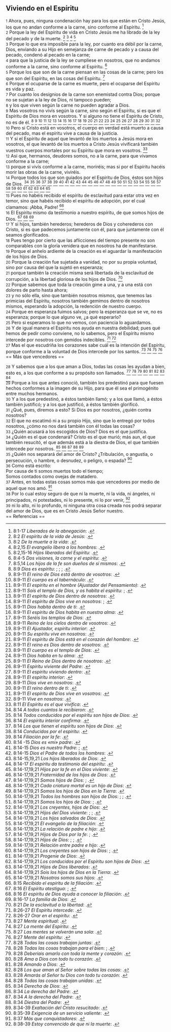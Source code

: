 == Viviendo en el Espíritu ==

{{anchor|1}} <small>1</small> Ahora, pues, ninguna condenación hay para los que están en Cristo Jesús, los que no andan conforme a la carne, sino conforme al Espíritu. <ref>8:1-17 ''Liberados de la abnegación'': {{lib|LU|143|2|8}}.</ref><br>
{{anchor|2}} <small>2</small> Porque la ley del Espíritu de vida en Cristo Jesús me ha librado de la ley del pecado y de la muerte. <ref>8:2 ''El espíritu de la vida de Jesús'': {{lib|LU|34|7|6}}.</ref> <ref>8:2 ''De la muerte a la vida'': {{lib|LU|155|6|3}}.</ref> <ref>8:2,15 ''El evangelio libera a los hombres'': {{lib|LU|170|2|2}}.</ref> <ref>8:2,15-16 ''Hijos liberados del Espíritu'': {{lib|LU|143|2|4}}.</ref><br>
{{anchor|3}} <small>3</small> Porque lo que era imposible para la ley, por cuanto era débil por la carne, Dios, enviando a su Hijo en semejanza de carne de pecado y a causa del pecado, condenó al pecado en la carne;<br>
{{anchor|4}} <small>4</small> para que la justicia de la ley se cumpliese en nosotros, que no andamos conforme a la carne, sino conforme al Espíritu. <ref>8:4-5 ''Dos visiones, la carne y el espíritu'': {{lib|LU|140|6|7}}.</ref><br>
{{anchor|5}} <small>5</small> Porque los que son de la carne piensan en las cosas de la carne; pero los que son del Espíritu, en las cosas del Espíritu. <ref>8:5,14 ''Los hijos de la fe son dueños de sí mismos'': {{lib|LU|143|2|6}}.</ref><br>
{{anchor|6}} <small>6</small> Porque el ocuparse de la carne es muerte, pero el ocuparse del Espíritu es vida y paz.<br>
{{anchor|7}} <small>7</small> Por cuanto los designios de la carne son enemistad contra Dios; porque no se sujetan a la ley de Dios, ni tampoco pueden;<br>
{{anchor|8}} <small>8</small> y los que viven según la carne no pueden agradar a Dios.<br>
{{anchor|9}} <small>9</small> Mas vosotros no vivís según la carne, sino según el Espíritu, si es que el Espíritu de Dios mora en vosotros. Y si alguno no tiene el Espíritu de Cristo, no es de él. <ref>8:9 ''Dios es espíritu'': {{lib|LU|160|5|11}}; {{lib|LU|169|4|13}}; {{lib|LU|169|4|2}}; {{lib|LU|169|4|6}}.</ref> <ref>8:9-11 ''El reino de Dios está dentro de vosotros'': {{lib|LU|195|10|4}}.</ref> <ref>8:9-11 ''El cuerpo es el tabernáculo'': {{lib|LU|110|1|5}}.</ref> <ref>8:9-11 ''El espíritu en el hombre (Ajustador del Pensamiento)'': {{lib|LU|103|1|6}}.</ref> <ref>8:9-11 ''Sois el templo de Dios, y os habita el espíritu'': {{lib|LU|34|6|7}}; {{lib|LU|34|6|7}}.</ref> <ref>8:9-11 ''El espíritu de Dios dentro de nosotros'': {{lib|LU|141|2|1}}.</ref> <ref>8:9-11 ''El espíritu de Dios vive en nosotros'': {{lib|LU|133|4|5}}; {{lib|LU|16|9|4}}.</ref> <ref>8:9-11 ''Dios habita dentro de ti'': {{lib|LU|148|6|10}}.</ref> <ref>8:9-11 ''El espíritu de Dios habita en nuestra alma'': {{lib|LU|131|10|2}}.</ref> <ref>8:9-11 ''Seréis los templos de Dios'': {{lib|LU|143|2|4}}.</ref> <ref>8:9-11 ''Reino de los cielos dentro de vosotros'': {{lib|LU|108|6|2}}.</ref> <ref>8:9-11 ''El Ajustador, espíritu interior'': {{lib|LU|107|4|7}}.</ref> <ref>8:9-11 ''Su espíritu vive en nosotros'': {{lib|LU|2|5|6}}.</ref> <ref>8:9-11 ''El espíritu de Dios está en el corazón del hombre'': {{lib|LU|131|10|4}}.</ref> <ref>8:9-11 ''El reino es Dios dentro de vosotros'': {{lib|LU|140|1|5}}.</ref> <ref>8:9-11 ''El cuerpo es el templo de Dios'': {{lib|LU|1|4|2}}.</ref> <ref>8:9-11 ''Dios habita en tu alma'': {{lib|LU|133|4|4}}.</ref> <ref>8:9-11 ''El Reino de Dios dentro de nosotros'': {{lib|LU|170|2|20}}.</ref> <ref>8:9-11 ''Espíritu viviente del Padre'': {{lib|LU|146|3|5}}.</ref> <ref>8:9-11 ''El espíritu viviendo dentro'': {{lib|LU|5|2|3}}.</ref> <ref>8:9-11 ''El espíritu interior'': {{lib|LU|134|4|7}}.</ref> <ref>8:9-11 ''Dios vive en nosotros'': {{lib|LU|12|7|12}}.</ref> <ref>8:9-11 ''El reino dentro de ti'': {{lib|LU|170|1|8}}.</ref> <ref>8:9-11 ''El espíritu de Dios vive en vosotros'': {{lib|LU|167|7|4}}.</ref> <ref>8:9-11 ''Vive en nosotros'': {{lib|LU|3|1|4}}.</ref><br>
{{anchor|10}} <small>10</small> Pero si Cristo está en vosotros, el cuerpo en verdad está muerto a causa del pecado, mas el espíritu vive a causa de la justicia.<br>
{{anchor|11}} <small>11</small> Y si el Espíritu de aquel que levantó de los muertos a Jesús mora en vosotros, el que levantó de los muertos a Cristo Jesús vivificará también vuestros cuerpos mortales por su Espíritu que mora en vosotros. <ref>8:11 ''El Espíritu es el que vivifica'': {{lib|LU|34|6|5}}.</ref><br>
{{anchor|12}} <small>12</small> Así que, hermanos, deudores somos, no a la carne, para que vivamos conforme a la carne;<br>
{{anchor|13}} <small>13</small> porque si vivís conforme a la carne, moriréis; mas si por el Espíritu hacéis morir las obras de la carne, viviréis.<br>
{{anchor|14}} <small>14</small> Porque todos los que son guiados por el Espíritu de Dios, éstos son hijos de Dios. <ref>8:14 ''A todos cuantos le recibieron'': {{lib|LU|181|1|4}}.</ref> <ref>8:14 ''Todos conducidos por el espíritu son hijos de Dios'': {{lib|LU|34|6|10}}.</ref> <ref>8:14 ''El espíritu interior confirma'': {{lib|LU|146|3|6}}.</ref> <ref>8:14 ''Los que tienen el espíritu son hijos de Dios'': {{lib|LU|148|4|10}}.</ref> <ref>8:14 ''Conducidos por el espíritu'': {{lib|LU|156|5|2}}.</ref> <ref>8:14 ''Filiación por la fe'': {{lib|LU|143|2|7}}.</ref> <ref>8:14 -15 ''Dios es «mi» padre'': {{lib|LU|131|10|5}}.</ref> <ref>8:14-15 ''Dios es nuestro Padre'': {{lib|LU|141|4|2}}; {{lib|LU|149|6|8}}.</ref> <ref>8:14-15 ''Dios el Padre de todos los hombres'': {{lib|LU|194|4|6}}.</ref> <ref>8:14-15,19,21 ''Los hijos liberados de Dios'': {{lib|LU|143|2|7}}.</ref> <ref>8:14-17 ''El espíritu da testimonio del espíritu'': {{lib|LU|142|5|3}}.</ref> <ref>8:14-17,19,21 ''Hijos por la fe en el Dios viviente'': {{lib|LU|142|1|1}}.</ref> <ref>8:14-17,19,21 ''Fraternidad de los hijos de Dios'': {{lib|LU|153|2|4}}.</ref> <ref>8:14-17,19,21 ''Somos hijos de Dios'': {{lib|LU|2|5|4}}; {{lib|LU|5|4|8}}.</ref> <ref>8:14-17,19,21 ''Cada criatura mortal es un hijo de Dios'': {{lib|LU|196|0|2}}.</ref> <ref>8:14-17,19,21 ''Somos los hijos de Dios en la Tierra'': {{lib|LU|193|0|5}}.</ref> <ref>8:14-17,19,21 ''Todos los hombres son hijos de Dios'': {{lib|LU|190|5|4}}; {{lib|LU|193|1|2}}; {{lib|LU|99|5|5}}.</ref> <ref>8:14-17,19,21 ''Somos los hijos de Dios'': {{lib|LU|131|10|2}}; {{lib|LU|141|4|2}}.</ref> <ref>8:14-17,19,21 ''Los creyentes, hijos de Dios'': {{lib|LU|181|2|12}}.</ref> <ref>8:14-17,19,21 ''Hijos del Dios viviente'': {{lib|LU|140|1|6}}; {{lib|LU|140|3|16}}; {{lib|LU|149|2|10}}.</ref> <ref>8:14-17,19,21 ''Los hijos salvados de Dios'': {{lib|LU|170|2|8}}.</ref> <ref>8:14-17,19,21 ''El evangelio de la filiación'': {{lib|LU|190|3|1}}.</ref> <ref>8:14-17,19,21 ''La relación de padre e hijo'': {{lib|LU|131|10|8}}.</ref> <ref>8:14-17,19,21 ''Hijos de Dios por la fe'': {{lib|LU|141|2|2}}; {{lib|LU|40|6|1}}.</ref> <ref>8:14-17,19,21 ''Hijos de Dios'': {{lib|LU|142|5|2}}; {{lib|LU|170|2|20}}; {{lib|LU|34|6|10}}.</ref> <ref>8:14-17,19,21 ''Relación entre padre e hijo'': {{lib|LU|131|10|6}}.</ref> <ref>8:14-17,19,21 ''Los creyentes son hijos de Dios'': {{lib|LU|180|1|6}}; {{lib|LU|181|2|14}}.</ref> <ref>8:14-17,19,21 ''Progenie de Dios'': {{lib|LU|1|3|1}}.</ref> <ref>8:14-17,19,21 ''Los conducidos por el Espíritu son hijos de Dios'': {{lib|LU|8|6|4}}.</ref> <ref>8:14-17,19,21 ''Hijos de Dios liberados'': {{lib|LU|170|2|20}}.</ref> <ref>8:14-17,19,21 ''Sois los hijos de Dios en la Tierra'': {{lib|LU|193|0|3}}.</ref> <ref>8:14-17,19,21 ''Nosotros somos sus hijos'': {{lib|LU|149|6|8}}.</ref><br>
{{anchor|15}} <small>15</small> Pues no habéis recibido el espíritu de esclavitud para estar otra vez en temor, sino que habéis recibido el espíritu de adopción, por el cual clamamos: ¡Abba, Padre! <ref>8:15 ''Recibido el espíritu de la filiación'': {{lib|LU|40|6|2}}.</ref><br>
{{anchor|16}} <small>16</small> El Espíritu mismo da testimonio a nuestro espíritu, de que somos hijos de Dios. <ref>8:16 ''El Espíritu atestigua'': {{lib|LU|101|2|11}}; {{lib|LU|34|6|12}}.</ref> <ref>8:16 ''El espíritu de Dios ayuda a conocer la filiación'': {{lib|LU|146|3|6}}.</ref> <ref>8:16-17 ''La familia de Dios'': {{lib|LU|3|2|9}}.</ref><br>
{{anchor|17}} <small>17</small> Y si hijos, también herederos; herederos de Dios y coherederos con Cristo, si es que padecemos juntamente con él, para que juntamente con él seamos glorificados.<br>
{{anchor|18}} <small>18</small> Pues tengo por cierto que las aflicciones del tiempo presente no son comparables con la gloria venidera que en nosotros ha de manifestarse.<br>
{{anchor|19}} <small>19</small> Porque el anhelo ardiente de la creación es el aguardar la manifestación de los hijos de Dios.<br>
{{anchor|20}} <small>20</small> Porque la creación fue sujetada a vanidad, no por su propia voluntad, sino por causa del que la sujetó en esperanza;<br>
{{anchor|21}} <small>21</small> porque también la creación misma será libertada de la esclavitud de corrupción, a la libertad gloriosa de los hijos de Dios. <ref>8:21 ''De la esclavitud a la libertad'': {{lib|LU|143|2|3}}.</ref><br>
{{anchor|22}} <small>22</small> Porque sabemos que toda la creación gime a una, y a una está con dolores de parto hasta ahora;<br>
{{anchor|23}} <small>23</small> y no sólo ella, sino que también nosotros mismos, que tenemos las primicias del Espíritu, nosotros también gemimos dentro de nosotros mismos, esperando la adopción, la redención de nuestro cuerpo.<br>
{{anchor|24}} <small>24</small> Porque en esperanza fuimos salvos; pero la esperanza que se ve, no es esperanza; porque lo que alguno ve, ¿a qué esperarlo?<br>
{{anchor|25}} <small>25</small> Pero si esperamos lo que no vemos, con paciencia lo aguardamos.<br>
{{anchor|26}} <small>26</small> Y de igual manera el Espíritu nos ayuda en nuestra debilidad; pues qué hemos de pedir como conviene, no lo sabemos, pero el Espíritu mismo intercede por nosotros con gemidos indecibles. <ref>8:26-27 ''El Espíritu intercede'': {{lib|LU|8|6|4}}.</ref> <ref>8:26-27 ''Orar en el espíritu'': {{lib|LU|168|4|9}}.</ref><br>
{{anchor|27}} <small>27</small> Mas el que escudriña los corazones sabe cuál es la intención del Espíritu, porque conforme a la voluntad de Dios intercede por los santos. <ref>8:27 ''Mente espiritual'': {{lib|LU|107|5|3}}.</ref> <ref>8:27 ''La mente del Espíritu'': {{lib|LU|9|5|4}}.</ref> <ref>8:27 ''Las mentes se volverán una sola'': {{lib|LU|110|2|5}}.</ref> <ref>8:27 ''Mente del espíritu'': {{lib|LU|6|6|4}}.</ref><br>
== Más que vencedores ==

{{anchor|28}} <small>28</small> Y sabemos que a los que aman a Dios, todas las cosas les ayudan a bien, esto es, a los que conforme a su propósito son llamados. <ref>8:28 ''Todas las cosas trabajan juntas'': {{lib|LU|48|4|7}}.</ref> <ref>8:28 ''Todas las cosas trabajan para el bien'': {{lib|LU|118|10|18}}; {{lib|LU|54|4|7}}.</ref> <ref>8:28 ''Deberíais amarlo con toda la mente y corazón'': {{lib|LU|131|10|2}}.</ref> <ref>8:28 ''Ama a Dios con todo tu corazón'': {{lib|LU|163|4|8}}.</ref> <ref>8:28 ''Amando a Dios'': {{lib|LU|110|3|8}}.</ref> <ref>8:28 ''Los que aman al Señor sobre todas las cosas'': {{lib|LU|131|2|13}}.</ref> <ref>8:28 ''Amarás al Señor tu Dios con todo tu corazón'': {{lib|LU|131|2|2}}.</ref> <ref>8:28 ''Todas las cosas trabajan unidas'': {{lib|LU|4|1|4}}.</ref><br>
{{anchor|29}} <small>29</small> Porque a los que antes conoció, también los predestinó para que fuesen hechos conformes a la imagen de su Hijo, para que él sea el primogénito entre muchos hermanos.<br>
{{anchor|30}} <small>30</small> Y a los que predestinó, a éstos también llamó; y a los que llamó, a éstos también justificó; y a los que justificó, a éstos también glorificó.<br>
{{anchor|31}} <small>31</small> ¿Qué, pues, diremos a esto? Si Dios es por nosotros, ¿quién contra nosotros?<br>
{{anchor|32}} <small>32</small> El que no escatimó ni a su propio Hijo, sino que lo entregó por todos nosotros, ¿cómo no nos dará también con él todas las cosas?<br>
{{anchor|33}} <small>33</small> ¿Quién acusará a los escogidos de Dios? Dios es el que justifica.<br>
{{anchor|34}} <small>34</small> ¿Quién es el que condenará? Cristo es el que murió; más aun, el que también resucitó, el que además está a la diestra de Dios, el que también intercede por nosotros. <ref>8:34 ''Derecha de Dios'': {{lib|LU|38|0|1}}.</ref> <ref>8:34 ''La derecha del Padre'': {{lib|LU|21|4|4}}.</ref> <ref>8:34 ''A la derecha del Padre'': {{lib|LU|5|2|2}}.</ref> <ref>8:34 ''Diestra del Padre'': {{lib|LU|13|2|7}}.</ref> <ref>8:34-39 ''Exaltación del Cristo resucitado'': {{lib|LU|196|2|5}}.</ref><br>
{{anchor|35}} <small>35</small> ¿Quién nos separará del amor de Cristo? ¿Tribulación, o angustia, o persecución, o hambre, o desnudez, o peligro, o espada? <ref>8:35-39 ''Exigencia de un servicio valiente'': {{lib|LU|143|1|6}}.</ref><br>
{{anchor|36}} <small>36</small> Como está escrito:<br>
Por causa de ti somos muertos todo el tiempo;<br>
Somos contados como ovejas de matadero.<br>
{{anchor|37}} <small>37</small> Antes, en todas estas cosas somos más que vencedores por medio de aquel que nos amó. <ref>8:37 ''Más que conquistadores'': {{lib|LU|195|10|1}}.</ref><br>
{{anchor|38}} <small>38</small> Por lo cual estoy seguro de que ni la muerte, ni la vida, ni ángeles, ni principados, ni potestades, ni lo presente, ni lo por venir, <ref>8:38-39 ''Estoy convencido de que ni la muerte'': {{lib|LU|100|6|6}}.</ref><br>
{{anchor|39}} <small>39</small> ni lo alto, ni lo profundo, ni ninguna otra cosa creada nos podrá separar del amor de Dios, que es en Cristo Jesús Señor nuestro.<br>
== Referencias ==

<references />
